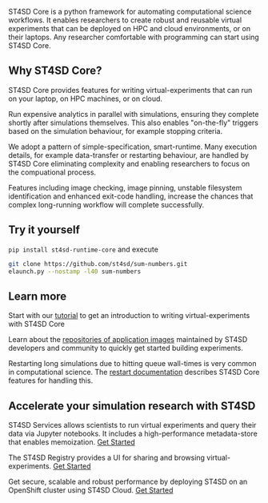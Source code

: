 
ST4SD Core is a python framework for automating computational science workflows.
It enables researchers to create robust and reusable virtual experiments that can be deployed on HPC and cloud environments, or on their laptops.
Any researcher comfortable with programming can start using ST4SD Core.

## Why ST4SD Core?


<div className="expressive-content-list-group">

  <ExpressiveList 
    title="Multi-platform deployment"
    background="true">

ST4SD Core provides features for writing virtual-experiments that can run on your laptop, on HPC machines, or on cloud.

  </ExpressiveList>

  <ExpressiveList 
    title="Analytics co-processing"
    background="true">

Run expensive analytics in parallel with simulations, ensuring they complete shortly after simulations themselves.
This also enables "on-the-fly" triggers based on the simulation behaviour, for example stopping criteria.

  </ExpressiveList>

  <ExpressiveList 
    title="Simple specification"
    background="true">

We adopt a pattern of simple-specification, smart-runtime. 
Many execution details, for example data-transfer or restarting behaviour, are handled by ST4SD Core
eliminating complexity and enabling researchers to focus on the compuational process.

  </ExpressiveList>

  <ExpressiveList 
    title="Robust execution"
    background="true">

Features including image checking, image pinning, unstable filesystem identification and enhanced exit-code handling,
increase the chances that complex long-running workflow will complete successfully. 

  </ExpressiveList>


</div>



## Try it yourself

`pip install st4sd-runtime-core` and execute

```bash
git clone https://github.com/st4sd/sum-numbers.git
elaunch.py --nostamp -l40 sum-numbers
```

## Learn more 

<div className="expressive-content-list-group">

  <ExpressiveList 
    title="Tutorial"
    background="true">

Start with our [tutorial](/tutorial) to get an introduction to writing virtual-experiments with ST4SD Core

  </ExpressiveList>

  <ExpressiveList 
    title="Getting application images"
    background="true">

Learn about the [repositories of application images](application-images) maintained by ST4SD developers and community to quickly get started building experiments.

  </ExpressiveList>

  <ExpressiveList 
    title="Restarting"
    background="true">

Restarting long simulations due to hitting queue wall-times is very common in computational science.
The [restart documentation](restart) describes ST4SD Core features for handling this.

  </ExpressiveList>


</div>

## Accelerate your simulation research with ST4SD

<div className="expressive-content-list-group">

  <ExpressiveList 
    title="Ease-of-use"
    background="true">

   ST4SD Services allows scientists to run virtual experiments and query their data via Jupyter notebooks.
   It includes a high-performance metadata-store that enables memoization. [Get Started](/runtime-service)

  </ExpressiveList>

  <ExpressiveList 
    title="Virtual experiment registry"
    background="true">

   The ST4SD Registry provides a UI for sharing and browsing virtual-experiments. [Get Started](/using-the-virtual-experiments-registry-ui)

  </ExpressiveList>


   <ExpressiveList
    title="Robust, scalable deployment"
    background="true">

  Get secure, scalable and robust performance by deploying ST4SD on an OpenShift cluster using ST4SD Cloud. [Get Started](/installation)

  </ExpressiveList>


</div>